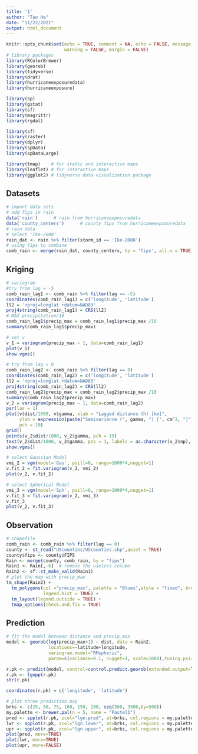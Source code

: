 ```yaml
---
title: '1'
author: "Tao He"
date: "11/22/2021"
output: html_document
---
```


```r
knitr::opts_chunk$set(echo = TRUE, comment = NA, echo = FALSE, message = FALSE, 
                      warning = FALSE, margin = FALSE)
# library packages
library(RColorBrewer)
library(georob)
library(tidyverse)
library(drat)
library(hurricaneexposuredata)
library(hurricaneexposure)

library(sp) 
library(gstat) 
library(sf)
library(magrittr)
library(rgdal)

library(sf)
library(raster)
library(dplyr)
library(spData)
library(spDataLarge)

library(tmap)    # for static and interactive maps
library(leaflet) # for interactive maps
library(ggplot2) # tidyverse data visualization package
```

## Datasets

```r
# import data sets 
# add fips in rain 
data('rain')      # rain from hurricaneexposuredata
data('county_centers')      # county fips from hurricaneexposuredata
# rain data 
# select 'Ike-2008'
rain_dat <- rain %>% filter(storm_id == 'Ike-2008')
# using fips to combine
comb_rain <- merge(rain_dat, county_centers, by = 'fips', all.x = TRUE)
```

## Kriging

```r
# variogram
#try from lag = -5
comb_rain_lag1 <- comb_rain %>% filter(lag == -5)
coordinates(comb_rain_lag1) = c('longitude', 'latitude')
ll2 = '+proj=longlat +datum=NAD83'
proj4string(comb_rain_lag1) = CRS(ll2)
# MAX precipitation/10
comb_rain_lag1$precip_max = comb_rain_lag1$precip_max /10
summary(comb_rain_lag1$precip_max)

# set v
v_1 = variogram(precip_max ~ 1, data=comb_rain_lag1)
plot(v_1)
show.vgms()

# try from lag = 0
comb_rain_lag2 <- comb_rain %>% filter(lag == 0)
coordinates(comb_rain_lag2) = c('longitude', 'latitude')
ll2 = '+proj=longlat +datum=NAD83'
proj4string(comb_rain_lag2) = CRS(ll2)
comb_rain_lag2$precip_max = comb_rain_lag2$precip_max /10
summary(comb_rain_lag2$precip_max)
v_2 = variogram(precip_max ~ 1, data=comb_rain_lag2)
par(las = 1)
plot(v$dist/1000, v$gamma, xlab = "Lagged distance (h) [km]",
     ylab = expression(paste("Semivariance (", gamma, ") [", cm^2, "]")), las = 1,
     pch = 19)
grid()
points(v_2$dist/1000, v_2$gamma, pch = 19)
text(v_2$dist/1000, v_2$gamma, pos = 1, labels = as.character(v_2$np), cex = 0.5)
show.vgms()

# select Gaussian Model
vmi_2 = vgm(model='Gau', psill=6, range=1000*4,nugget=1)
v.fit_2 = fit.variogram(v_2, vmi_2)
plot(v_2, v.fit_2)

# select Spherical Model
vmi_3 = vgm(model='Sph', psill=6, range=1000*4,nugget=1)
v.fit_3 = fit.variogram(v_2, vmi_3)
v.fit_3
plot(v_2, v.fit_3)
```
## Observation

```r
# shapefile
comb_rain <- comb_rain %>% filter(lag == 0)
county <- st_read("UScounties/UScounties.shp",quiet = TRUE)
county$fips <- county$FIPS
Rain <- merge(county, comb_rain, by = "fips")
Rain1 <- Rain[,-6]  # remove the useless column
Rain2 <- sf::st_make_valid(Rain1)
# plot the map with precip_max
tm_shape(Rain2) +
  tm_polygons(col ="precip_max", palette = "Blues",style = "fixed", breaks = c(0, 14, 28, 42, 56, 70),
              legend.hist = TRUE) +
  tm_layout(legend.outside = TRUE) +
  tmap_options(check.and.fix = TRUE)

```
## Prediction



```r
# fit the model between distance and precip_max
model <- georob(log(precip_max+1) ~ dist, data = Rain2,
                locations=~latitude+longitude,
                variogram.model="RMspheric",
                param=c(variance=0.1, nugget=1, scale=1000),tuning.psi=1000)

r.pk <- predict(model, control=control.predict.georob(extended.output=TRUE))
r.pk <- lgnpp(r.pk)
str(r.pk)

coordinates(r.pk) = c('longitude', 'latitude')

# plot three prediction map
brks <- c(25, 50, 75, 100, 150, 200, seq(500, 3500,by=500))
my.palette <- brewer.pal(n = 5, name = "Pastel1")
pred <- spplot(r.pk, zcol="lgn.pred", at=brks, col.regions = my.palette, cuts = 5, col = "transparent", main="prediction")
lwr <- spplot(r.pk, zcol="lgn.lower", at=brks, col.regions = my.palette, cuts = 5, col = "transparent", main="lower bound 95% PI")
upr <- spplot(r.pk, zcol="lgn.upper", at=brks, col.regions = my.palette, cuts = 5, col = "transparent", main="upper bound 95% PI")
plot(pred, more=TRUE)
plot(lwr, more=TRUE)
plot(upr, more=FALSE)
```

